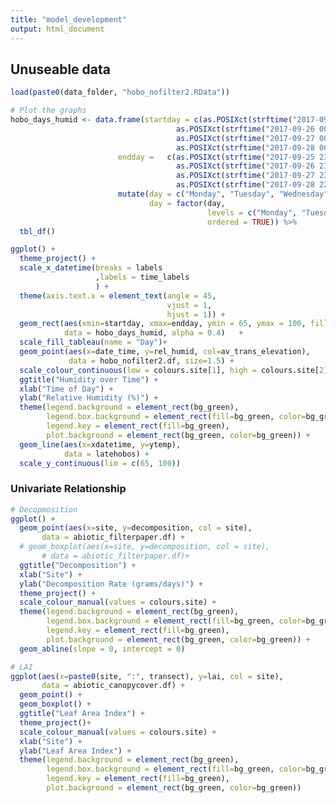 ```yaml
---
title: "model_development"
output: html_document
---
```


## Unuseable data
```r
load(paste0(data_folder, "hobo_nofilter2.RData"))

# Plot the graphs
hobo_days_humid <- data.frame(startday = c(as.POSIXct(strftime("2017-09-25 22:00:01", "%Y-%m-%d %H:%M:%S")),
                                     as.POSIXct(strftime("2017-09-26 00:00:00", "%Y-%m-%d %H:%M:%S"))+as.difftime(60*10, units="mins"),
                                     as.POSIXct(strftime("2017-09-27 00:00:00", "%Y-%m-%d %H:%M:%S"))+as.difftime(60*10, units="mins"),
                                     as.POSIXct(strftime("2017-09-28 00:00:00", "%Y-%m-%d %H:%M:%S"))+as.difftime(60*10, units="mins")),
                        endday =   c(as.POSIXct(strftime("2017-09-25 23:59:59", "%Y-%m-%d %H:%M:%S"))+as.difftime(60*10, units="mins"),
                                     as.POSIXct(strftime("2017-09-26 23:59:59", "%Y-%m-%d %H:%M:%S"))+as.difftime(60*10, units="mins"),
                                     as.POSIXct(strftime("2017-09-27 23:59:59", "%Y-%m-%d %H:%M:%S"))+as.difftime(60*10, units="mins"),
                                     as.POSIXct(strftime("2017-09-28 22:00:00", "%Y-%m-%d %H:%M:%S")))) %>%
                        mutate(day = c("Monday", "Tuesday", "Wednesday", "Thursday"),
                               day = factor(day,
                                            levels = c("Monday", "Tuesday", "Wednesday", "Thursday"),
                                            ordered = TRUE)) %>% 
  tbl_df()

ggplot() +
  theme_project() +
  scale_x_datetime(breaks = labels
                   ,labels = time_labels
                   ) +
  theme(axis.text.x = element_text(angle = 45, 
                                   vjust = 1,
                                   hjust = 1)) +
  geom_rect(aes(xmin=startday, xmax=endday, ymin = 65, ymax = 100, fill = day),
            data = hobo_days_humid, alpha = 0.4)   +
  scale_fill_tableau(name = "Day")+
  geom_point(aes(x=date_time, y=rel_humid, col=av_trans_elevation),
             data = hobo_nofilter2.df, size=1.5) +
  scale_colour_continuous(low = colours.site[1], high = colours.site[2], name = "Elevation")  +
  ggtitle("Humidity over Time") +
  xlab("Time of Day") +
  ylab("Relative Humidity (%)") +
  theme(legend.background = element_rect(bg_green),
        legend.box.background = element_rect(fill=bg_green, color=bg_green),
        legend.key = element_rect(fill=bg_green),
        plot.background = element_rect(bg_green, color=bg_green)) +
  geom_line(aes(x=xdatetime, y=ytemp),
            data = latehobos) +
  scale_y_continuous(lim = c(65, 100))

```

### Univariate Relationship
```r
# Decopmosition
ggplot() + 
  geom_point(aes(x=site, y=decomposition, col = site),
       data = abiotic_filterpaper.df) +
  # geom_boxplot(aes(x=site, y=decomposition, col = site),
       # data = abiotic_filterpaper.df)+
  ggtitle("Decomposition") +
  xlab("Site") +
  ylab("Decomposition Rate (grams/days)") +
  theme_project() +
  scale_colour_manual(values = colours.site) +
  theme(legend.background = element_rect(bg_green),
        legend.box.background = element_rect(fill=bg_green, color=bg_green),
        legend.key = element_rect(fill=bg_green),
        plot.background = element_rect(bg_green, color=bg_green)) +
  geom_abline(slope = 0, intercept = 0)

# LAI
ggplot(aes(x=paste0(site, ":", transect), y=lai, col = site),
       data = abiotic_canopycover.df) + 
  geom_point() +
  geom_boxplot() +
  ggtitle("Leaf Area Index") +
  theme_project()+
  scale_colour_manual(values = colours.site) +
  xlab("Site") +
  ylab("Leaf Area Index") +
  theme(legend.background = element_rect(bg_green),
        legend.box.background = element_rect(fill=bg_green, color=bg_green),
        legend.key = element_rect(fill=bg_green),
        plot.background = element_rect(bg_green, color=bg_green))

```

